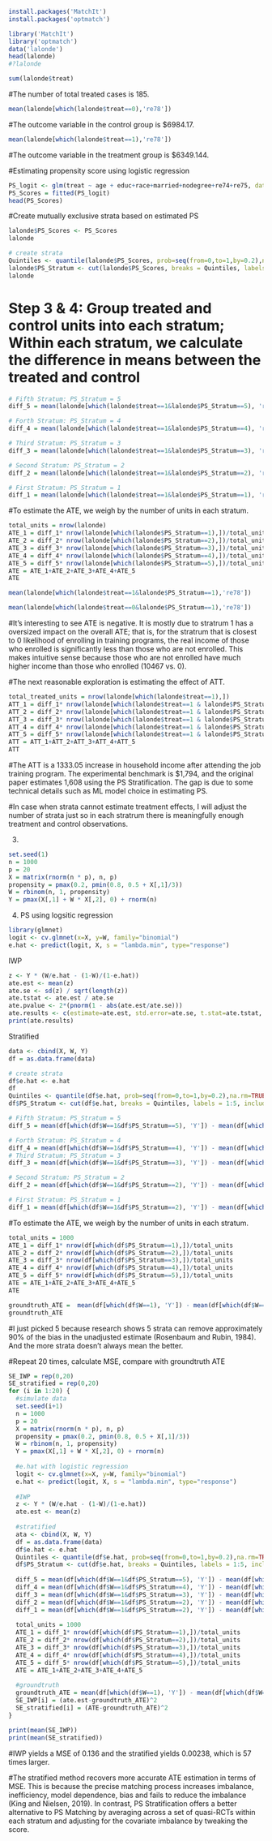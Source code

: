 ```r
install.packages('MatchIt')
install.packages('optmatch')
```
```r
library('MatchIt')
library('optmatch')
data('lalonde')
head(lalonde)
#?lalonde
```
```r
sum(lalonde$treat)
```
#The number of total treated cases is 185.

```r
mean(lalonde[which(lalonde$treat==0),'re78'])
```
#The outcome variable in the control group is $6984.17.


```r
mean(lalonde[which(lalonde$treat==1),'re78'])
```
#The outcome variable in the treatment group is $6349.144.

#Estimating propensity score using logistic regression
```r
PS_logit <- glm(treat ~ age + educ+race+married+nodegree+re74+re75, data = lalonde, family=binomial)
PS_Scores = fitted(PS_logit)
head(PS_Scores)
```


#Create mutually exclusive strata based on estimated PS
```r
lalonde$PS_Scores <- PS_Scores
lalonde
```
```r
# create strata 
Quintiles <- quantile(lalonde$PS_Scores, prob=seq(from=0,to=1,by=0.2),na.rm=TRUE)
lalonde$PS_Stratum <- cut(lalonde$PS_Scores, breaks = Quintiles, labels = 1:5, include.lowest = TRUE)
lalonde
```

# Step 3 & 4: Group treated and control units into each stratum; Within each stratum, we calculate the difference in means between the treated and control

```r
# Fifth Stratum: PS_Stratum = 5
diff_5 = mean(lalonde[which(lalonde$treat==1&lalonde$PS_Stratum==5), 're78'])- mean(lalonde[which(lalonde$treat==0&lalonde$PS_Stratum==5),'re78'])

# Forth Stratum: PS_Stratum = 4
diff_4 = mean(lalonde[which(lalonde$treat==1&lalonde$PS_Stratum==4), 're78'])- mean(lalonde[which(lalonde$treat==0&lalonde$PS_Stratum==4),'re78'])

# Third Stratum: PS_Stratum = 3
diff_3 = mean(lalonde[which(lalonde$treat==1&lalonde$PS_Stratum==3), 're78'])- mean(lalonde[which(lalonde$treat==0&lalonde$PS_Stratum==3),'re78'])

# Second Stratum: PS_Stratum = 2
diff_2 = mean(lalonde[which(lalonde$treat==1&lalonde$PS_Stratum==2), 're78'])- mean(lalonde[which(lalonde$treat==0&lalonde$PS_Stratum==2),'re78'])

# First Stratum: PS_Stratum = 1
diff_1 = mean(lalonde[which(lalonde$treat==1&lalonde$PS_Stratum==1), 're78'])- mean(lalonde[which(lalonde$treat==0&lalonde$PS_Stratum==1),'re78'])
```

#To estimate the ATE, we weigh by the number of units in each stratum.
```r
total_units = nrow(lalonde)
ATE_1 = diff_1* nrow(lalonde[which(lalonde$PS_Stratum==1),])/total_units
ATE_2 = diff_2* nrow(lalonde[which(lalonde$PS_Stratum==2),])/total_units
ATE_3 = diff_3* nrow(lalonde[which(lalonde$PS_Stratum==3),])/total_units
ATE_4 = diff_4* nrow(lalonde[which(lalonde$PS_Stratum==4),])/total_units
ATE_5 = diff_5* nrow(lalonde[which(lalonde$PS_Stratum==5),])/total_units
ATE = ATE_1+ATE_2+ATE_3+ATE_4+ATE_5
ATE
```
```r
mean(lalonde[which(lalonde$treat==1&lalonde$PS_Stratum==1),'re78'])
```
```r
mean(lalonde[which(lalonde$treat==0&lalonde$PS_Stratum==1),'re78'])
```



#It's interesting to see ATE is negative. It is mostly due to stratrum 1 has a oversized impact on the overall ATE; that is, for the stratrum that is closest to 0 likelihood of enrolling in training programs, the real income of those who enrolled is significantly less than those who are not enrolled. This makes intuitive sense because those who are not enrolled have much higher income than those who enrolled (10467 vs. 0).

#The next reasonable exploration is estimating the effect of ATT.

```r
total_treated_units = nrow(lalonde[which(lalonde$treat==1),])
ATT_1 = diff_1* nrow(lalonde[which(lalonde$treat==1 & lalonde$PS_Stratum==1),])/total_treated_units
ATT_2 = diff_2* nrow(lalonde[which(lalonde$treat==1 & lalonde$PS_Stratum==2),])/total_treated_units
ATT_3 = diff_3* nrow(lalonde[which(lalonde$treat==1 & lalonde$PS_Stratum==3),])/total_treated_units
ATT_4 = diff_4* nrow(lalonde[which(lalonde$treat==1 & lalonde$PS_Stratum==4),])/total_treated_units
ATT_5 = diff_5* nrow(lalonde[which(lalonde$treat==1 & lalonde$PS_Stratum==5),])/total_treated_units
ATT = ATT_1+ATT_2+ATT_3+ATT_4+ATT_5
ATT
```

#The ATT is a 1333.05 increase in household income after attending the job training program. The experimental benchmark is $1,794, and the original paper estimates 1,608 using the PS Stratification. The gap is due to some technical details such as ML model choice in estimating PS.

#In case when strata cannot estimate treatment effects, I will adjust the number of strata just so in each stratrum there is meaningfully enough treatment and control observations.

3.
```r
set.seed(1)
n = 1000
p = 20
X = matrix(rnorm(n * p), n, p)
propensity = pmax(0.2, pmin(0.8, 0.5 + X[,1]/3))
W = rbinom(n, 1, propensity)
Y = pmax(X[,1] + W * X[,2], 0) + rnorm(n)
```

4. PS using logsitic regression
```r
library(glmnet)
logit <- cv.glmnet(x=X, y=W, family="binomial")
e.hat <- predict(logit, X, s = "lambda.min", type="response")
```

IWP
```r
z <- Y * (W/e.hat - (1-W)/(1-e.hat))
ate.est <- mean(z)
ate.se <- sd(z) / sqrt(length(z))
ate.tstat <- ate.est / ate.se
ate.pvalue <- 2*(pnorm(1 - abs(ate.est/ate.se)))
ate.results <- c(estimate=ate.est, std.error=ate.se, t.stat=ate.tstat, pvalue=ate.pvalue)
print(ate.results)
```

Stratified


```r
data <- cbind(X, W, Y)
df = as.data.frame(data)
```

```r
# create strata 
df$e.hat <- e.hat
df
Quintiles <- quantile(df$e.hat, prob=seq(from=0,to=1,by=0.2),na.rm=TRUE)
df$PS_Stratum <- cut(df$e.hat, breaks = Quintiles, labels = 1:5, include.lowest = TRUE)
```
```r
# Fifth Stratum: PS_Stratum = 5
diff_5 = mean(df[which(df$W==1&df$PS_Stratum==5), 'Y']) - mean(df[which(df$W==0&df$PS_Stratum==5), 'Y'])

# Forth Stratum: PS_Stratum = 4
diff_4 = mean(df[which(df$W==1&df$PS_Stratum==4), 'Y']) - mean(df[which(df$W==0&df$PS_Stratum==4), 'Y'])
# Third Stratum: PS_Stratum = 3
diff_3 = mean(df[which(df$W==1&df$PS_Stratum==3), 'Y']) - mean(df[which(df$W==0&df$PS_Stratum==3), 'Y'])

# Second Stratum: PS_Stratum = 2
diff_2 = mean(df[which(df$W==1&df$PS_Stratum==2), 'Y']) - mean(df[which(df$W==0&df$PS_Stratum==2), 'Y'])

# First Stratum: PS_Stratum = 1
diff_1 = mean(df[which(df$W==1&df$PS_Stratum==2), 'Y']) - mean(df[which(df$W==0&df$PS_Stratum==2), 'Y'])
```

#To estimate the ATE, we weigh by the number of units in each stratum.
```r
total_units = 1000
ATE_1 = diff_1* nrow(df[which(df$PS_Stratum==1),])/total_units
ATE_2 = diff_2* nrow(df[which(df$PS_Stratum==2),])/total_units
ATE_3 = diff_3* nrow(df[which(df$PS_Stratum==3),])/total_units
ATE_4 = diff_4* nrow(df[which(df$PS_Stratum==4),])/total_units
ATE_5 = diff_5* nrow(df[which(df$PS_Stratum==5),])/total_units
ATE = ATE_1+ATE_2+ATE_3+ATE_4+ATE_5
ATE
```


```r
groundtruth_ATE =  mean(df[which(df$W==1), 'Y']) - mean(df[which(df$W==0), 'Y'])
groundtruth_ATE
```
#I just picked 5 because research shows 5 strata can remove approximately 90% of the bias in the unadjusted estimate (Rosenbaum and Rubin, 1984). And the more strata doesn't always mean the better.


#Repeat 20 times, calculate MSE, compare with groundtruth ATE
```r
SE_IWP = rep(0,20)
SE_stratified = rep(0,20)
for (i in 1:20) {
  #simulate data
  set.seed(i+1)
  n = 1000
  p = 20
  X = matrix(rnorm(n * p), n, p)
  propensity = pmax(0.2, pmin(0.8, 0.5 + X[,1]/3))
  W = rbinom(n, 1, propensity)
  Y = pmax(X[,1] + W * X[,2], 0) + rnorm(n)
  
  #e.hat with logistic regression
  logit <- cv.glmnet(x=X, y=W, family="binomial")
  e.hat <- predict(logit, X, s = "lambda.min", type="response")
  
  #IWP
  z <- Y * (W/e.hat - (1-W)/(1-e.hat))
  ate.est <- mean(z)
  
  #stratified
  ata <- cbind(X, W, Y)
  df = as.data.frame(data)
  df$e.hat <- e.hat
  Quintiles <- quantile(df$e.hat, prob=seq(from=0,to=1,by=0.2),na.rm=TRUE)
  df$PS_Stratum <- cut(df$e.hat, breaks = Quintiles, labels = 1:5, include.lowest = TRUE)
  
  diff_5 = mean(df[which(df$W==1&df$PS_Stratum==5), 'Y']) - mean(df[which(df$W==0&df$PS_Stratum==5), 'Y'])
  diff_4 = mean(df[which(df$W==1&df$PS_Stratum==4), 'Y']) - mean(df[which(df$W==0&df$PS_Stratum==4), 'Y'])
  diff_3 = mean(df[which(df$W==1&df$PS_Stratum==3), 'Y']) - mean(df[which(df$W==0&df$PS_Stratum==3), 'Y'])
  diff_2 = mean(df[which(df$W==1&df$PS_Stratum==2), 'Y']) - mean(df[which(df$W==0&df$PS_Stratum==2), 'Y'])
  diff_1 = mean(df[which(df$W==1&df$PS_Stratum==2), 'Y']) - mean(df[which(df$W==0&df$PS_Stratum==2), 'Y'])
  
  total_units = 1000
  ATE_1 = diff_1* nrow(df[which(df$PS_Stratum==1),])/total_units
  ATE_2 = diff_2* nrow(df[which(df$PS_Stratum==2),])/total_units
  ATE_3 = diff_3* nrow(df[which(df$PS_Stratum==3),])/total_units
  ATE_4 = diff_4* nrow(df[which(df$PS_Stratum==4),])/total_units
  ATE_5 = diff_5* nrow(df[which(df$PS_Stratum==5),])/total_units
  ATE = ATE_1+ATE_2+ATE_3+ATE_4+ATE_5
  
  #groundtruth
  groundtruth_ATE = mean(df[which(df$W==1), 'Y']) - mean(df[which(df$W==0), 'Y'])
  SE_IWP[i] = (ate.est-groundtruth_ATE)^2
  SE_stratified[i] = (ATE-groundtruth_ATE)^2
}

print(mean(SE_IWP))
print(mean(SE_stratified))
```
#IWP yields a MSE of 0.136 and the stratified yields 0.00238, which is 57 times larger.

#The stratified method recovers more accurate ATE estimation in terms of MSE. This is because the precise matching process increases imbalance, inefficiency, model dependence, bias and fails to reduce the imbalance (King and Nielsen, 2019). In contrast, PS Stratification offers a better alternative to PS Matching by averaging across a set of quasi-RCTs within each stratum and adjusting for the covariate imbalance by tweaking the score.

